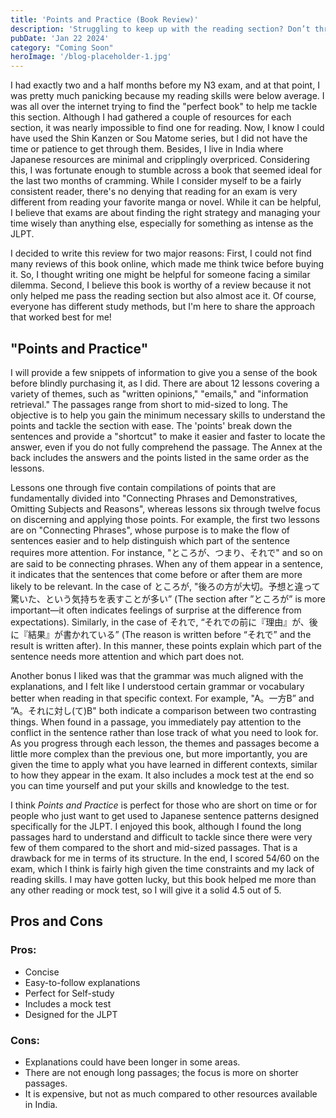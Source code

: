 ```yaml
---
title: 'Points and Practice (Book Review)'
description: 'Struggling to keep up with the reading section? Don’t throw in the towel just yet! Check out this review before you make a decision.'
pubDate: 'Jan 22 2024'
category: "Coming Soon"
heroImage: '/blog-placeholder-1.jpg'
---
```


I had exactly two and a half months before my N3 exam, and at that point, I was pretty much panicking because my reading skills were below average. I was all over the internet trying to find the "perfect book" to help me tackle this section. Although I had gathered a couple of resources for each section, it was nearly impossible to find one for reading. Now, I know I could have used the Shin Kanzen or Sou Matome series, but I did not have the time or patience to get through them. Besides, I live in India where Japanese resources are minimal and cripplingly overpriced. Considering this, I was fortunate enough to stumble across a book that seemed ideal for the last two months of cramming. While I consider myself to be a fairly consistent reader, there's no denying that reading for an exam is very different from reading your favorite manga or novel. While it can be helpful, I believe that exams are about finding the right strategy and managing your time wisely than anything else, especially for something as intense as the JLPT.

I decided to write this review for two major reasons: First, I could not find many reviews of this book online, which made me think twice before buying it. So, I thought writing one might be helpful for someone facing a similar dilemma. Second, I believe this book is worthy of a review because it not only helped me pass the reading section but also almost ace it. Of course, everyone has different study methods, but I'm here to share the approach that worked best for me!

## "Points and Practice"

I will provide a few snippets of information to give you a sense of the book before blindly purchasing it, as I did.
There are about 12 lessons covering a variety of themes, such as "written opinions," "emails," and "information retrieval." The passages range from short to mid-sized to long. The objective is to help you gain the minimum necessary skills to understand the points and tackle the section with ease. The 'points' break down the sentences and provide a "shortcut" to make it easier and faster to locate the answer, even if you do not fully comprehend the passage. The Annex at the back includes the answers and the points listed in the same order as the lessons.

Lessons one through five contain compilations of points that are fundamentally divided into "Connecting Phrases and Demonstratives, Omitting Subjects and Reasons", whereas lessons six through twelve focus on discerning and applying those points. For example, the first two lessons are on "Connecting Phrases", whose purpose is to make the flow of sentences easier and to help distinguish which part of the sentence requires more attention. For instance, "ところが、つまり、それで" and so on are said to be connecting phrases. When any of them appear in a sentence, it indicates that the sentences that come before or after them are more likely to be relevant. In the case of ところが, "後ろの方が大切。予想と違って驚いた、という気持ちを表すことが多い” (The section after ”ところが” is more important—it often indicates feelings of surprise at the difference from expectations). Similarly, in the case of それで, “それでの前に『理由』が、後に『結果』が書かれている” (The reason is written before “それで” and the result is written after). In this manner, these points explain which part of the sentence needs more attention and which part does not.

Another bonus I liked was that the grammar was much aligned with the explanations, and I felt like I understood certain grammar or vocabulary better when reading in that specific context. For example, "A。一方B” and ”A。それに対し(て)B" both indicate a comparison between two contrasting things. When found in a passage, you immediately pay attention to the conflict in the sentence rather than lose track of what you need to look for. As you progress through each lesson, the themes and passages become a little more complex than the previous one, but more importantly, you are given the time to apply what you have learned in different contexts, similar to how they appear in the exam. It also includes a mock test at the end so you can time yourself and put your skills and knowledge to the test.

I think *Points and Practice* is perfect for those who are short on time or for people who just want to get used to Japanese sentence patterns designed specifically for the JLPT. I enjoyed this book, although I found the long passages hard to understand and difficult to tackle since there were very few of them compared to the short and mid-sized passages. That is a drawback for me in terms of its structure. In the end, I scored 54/60 on the exam, which I think is fairly high given the time constraints and my lack of reading skills. I may have gotten lucky, but this book helped me more than any other reading or mock test, so I will give it a solid 4.5 out of 5.

## Pros and Cons

### Pros:
* Concise
* Easy-to-follow explanations
* Perfect for Self-study
* Includes a mock test
* Designed for the JLPT

### Cons:
* Explanations could have been longer in some areas.
* There are not enough long passages; the focus is more on shorter passages.
* It is expensive, but not as much compared to other resources available in India.

<Affiliate
    AffiliateImg={book}
    AffiliateAlt="Points and Practice Book"
    AffiliateLink="https://www.3anet.co.jp/np/en/books/3864/"
    AffiliateName="Click Here"
/>